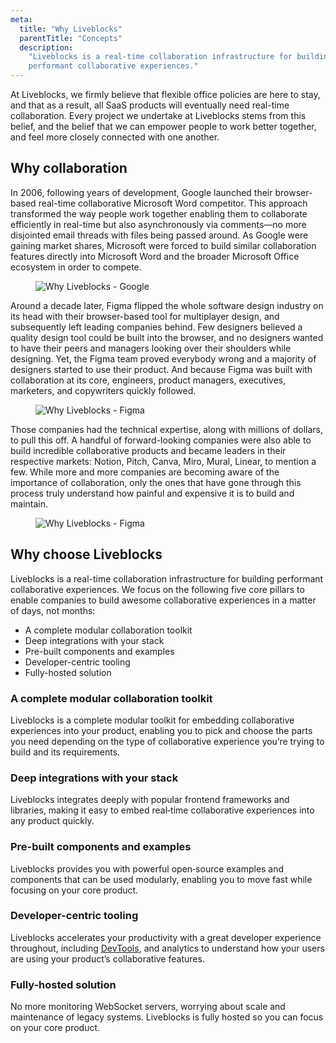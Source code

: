 ```yaml
---
meta:
  title: "Why Liveblocks"
  parentTitle: "Concepts"
  description:
    "Liveblocks is a real-time collaboration infrastructure for building
    performant collaborative experiences."
---
```


At Liveblocks, we firmly believe that flexible office policies are here to stay,
and that as a result, all SaaS products will eventually need real-time
collaboration. Every project we undertake at Liveblocks stems from this belief,
and the belief that we can empower people to work better together, and feel more
closely connected with one another.

## Why collaboration

In 2006, following years of development, Google launched their browser-based
real-time collaborative Microsoft Word competitor. This approach transformed the
way people work together enabling them to collaborate efficiently in real-time
but also asynchronously via comments—no more disjointed email threads with files
being passed around. As Google were gaining market shares, Microsoft were forced
to build similar collaboration features directly into Microsoft Word and the
broader Microsoft Office ecosystem in order to compete.

<Figure highlight>
  <Image
    src="/assets/concepts/why-liveblocks-google.png"
    alt="Why Liveblocks - Google"
    width={768}
    height={440}
  />
</Figure>

Around a decade later, Figma flipped the whole software design industry on its
head with their browser-based tool for multiplayer design, and subsequently left
leading companies behind. Few designers believed a quality design tool could be
built into the browser, and no designers wanted to have their peers and managers
looking over their shoulders while designing. Yet, the Figma team proved
everybody wrong and a majority of designers started to use their product. And
because Figma was built with collaboration at its core, engineers, product
managers, executives, marketers, and copywriters quickly followed.

<Figure highlight>
  <Image
    src="/assets/concepts/why-liveblocks-figma.png"
    alt="Why Liveblocks - Figma"
    width={768}
    height={440}
  />
</Figure>

Those companies had the technical expertise, along with millions of dollars, to
pull this off. A handful of forward-looking companies were also able to build
incredible collaborative products and became leaders in their respective
markets: Notion, Pitch, Canva, Miro, Mural, Linear, to mention a few. While more
and more companies are becoming aware of the importance of collaboration, only
the ones that have gone through this process truly understand how painful and
expensive it is to build and maintain.

<Figure highlight>
  <Image
    src="/assets/concepts/why-liveblocks-collaboration-pioneers.png"
    alt="Why Liveblocks - Figma"
    width={768}
    height={440}
  />
</Figure>

## Why choose Liveblocks

Liveblocks is a real-time collaboration infrastructure for building performant
collaborative experiences. We focus on the following five core pillars to enable
companies to build awesome collaborative experiences in a matter of days, not
months:

- A complete modular collaboration toolkit
- Deep integrations with your stack
- Pre-built components and examples
- Developer-centric tooling
- Fully-hosted solution

### A complete modular collaboration toolkit

Liveblocks is a complete modular toolkit for embedding collaborative experiences
into your product, enabling you to pick and choose the parts you need depending
on the type of collaborative experience you’re trying to build and its
requirements.

### Deep integrations with your stack

Liveblocks integrates deeply with popular frontend frameworks and libraries,
making it easy to embed real‑time collaborative experiences into any product
quickly.

### Pre-built components and examples

Liveblocks provides you with powerful open‑source examples and components that
can be used modularly, enabling you to move fast while focusing on your core
product.

### Developer-centric tooling

Liveblocks accelerates your productivity with a great developer experience
throughout, including [DevTools](/docs/platform/devtools), and analytics to
understand how your users are using your product’s collaborative features.

### Fully-hosted solution

No more monitoring WebSocket servers, worrying about scale and maintenance of
legacy systems. Liveblocks is fully hosted so you can focus on your core
product.
